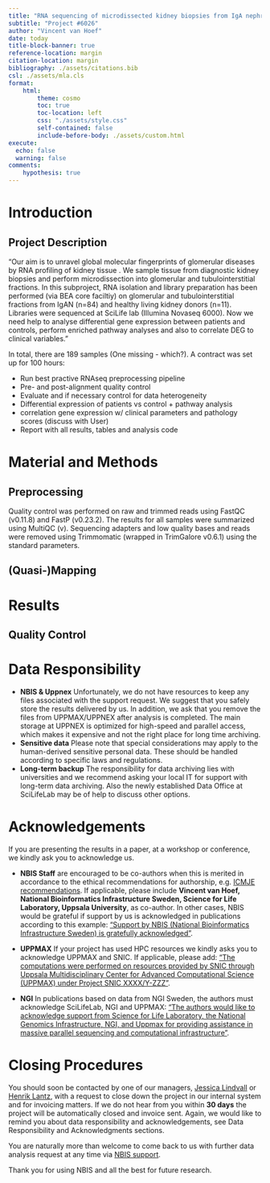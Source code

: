 ```yaml
---
title: "RNA sequencing of microdissected kidney biopsies from IgA nephropathy patients"
subtitle: "Project #6026"
author: "Vincent van Hoef"
date: today
title-block-banner: true
reference-location: margin
citation-location: margin
bibliography: ./assets/citations.bib
csl: ./assets/mla.cls
format:
    html:
        theme: cosmo
        toc: true
        toc-location: left
        css: "./assets/style.css"
        self-contained: false
        include-before-body: ./assets/custom.html
execute: 
  echo: false
  warning: false
comments: 
    hypothesis: true
---
```


# Introduction

::: {.callout-note}
## Project Description
"Our aim is to unravel global molecular fingerprints of glomerular diseases by RNA profiling of kidney tissue . We sample tissue from diagnostic kidney biopsies and perform microdissection into glomerular and tubulointerstitial fractions. In this subproject, RNA isolation and library preparation has been performed (via BEA core faciltiy) on glomerular and tubulointerstitial fractions from IgAN (n=84) and healthy living kidney donors (n=11). Libraries were sequenced at SciLife lab (Illumina Novaseq 6000). Now we need help to analyse differential gene expression between patients and controls, perform enriched pathway analyses and also to correlate DEG to clinical variables."
:::

In total, there are 189 samples (One missing - which?). A contract was set up for 100 hours:

* Run best practive RNAseq preprocessing pipeline
* Pre- and post-alignment quality control
* Evaluate and if necessary control for data heterogeneity
* Differential expression of patients vs control + pathway analysis
* correlation gene expression w/ clinical parameters and pathology scores (discuss with User)
* Report with all results, tables and analysis code

# Material and Methods

## Preprocessing

Quality control was performed on raw and trimmed reads using FastQC (v0.11.8) and FastP (v0.23.2). The results for all samples were summarized using MultiQC (v). Sequencing adapters and low quality bases and reads were removed using Trimmomatic (wrapped in TrimGalore v0.6.1) using the standard parameters.

## (Quasi-)Mapping

# Results

## Quality Control

# Data Responsibility

- **NBIS & Uppnex** Unfortunately, we do not have resources to keep any files associated with the support request. We suggest that you safely store the results delivered by us. In addition, we ask that you remove the files from UPPMAX/UPPNEX after analysis is completed. The main storage at UPPNEX is optimized for high-speed and parallel access, which makes it expensive and not the right place for long time archiving.
- **Sensitive data** Please note that special considerations may apply to the human-derived sensitive personal data. These should be handled according to specific laws and regulations.
- **Long-term backup** The responsibility for data archiving lies with universities and we recommend asking your local IT for support with long-term data archiving. Also the newly established Data Office at SciLifeLab may be of help to discuss other options.

# Acknowledgements

If you are presenting the results in a paper, at a workshop or conference, we kindly ask you to acknowledge us.

- **NBIS Staff** are encouraged to be co-authors when this is merited in accordance to the ethical recommendations for authorship, e.g. [ICMJE recommendations](http://www.icmje.org/recommendations/browse/roles-and-responsibilities/defining-the-role-of-authors-and-contributors.html). If applicable, please include **Vincent van Hoef, National Bioinformatics Infrastructure Sweden, Science for Life Laboratory, Uppsala University**, as co-author. In other cases, NBIS would be grateful if support by us is acknowledged in publications according to this example: ["Support by NBIS (National Bioinformatics Infrastructure Sweden) is gratefully acknowledged"](https://www.nbis.se/resources/support.html).

- **UPPMAX** If your project has used HPC resources we kindly asks you to acknowledge UPPMAX and SNIC. If applicable, please add: ["The computations were performed on resources provided by SNIC through Uppsala Multidisciplinary Center for Advanced Computational Science (UPPMAX) under Project SNIC XXXX/Y-ZZZ"](https://www.uppmax.uu.se/support/faq/general-miscellaneous-faq/acknowledging-uppmax--snic--and-uppnex/).

- **NGI** In publications based on data from NGI Sweden, the authors must acknowledge SciLifeLab, NGI and UPPMAX: ["The authors would like to acknowledge support from Science for Life Laboratory, the National Genomics Infrastructure, NGI, and Uppmax for providing assistance in massive parallel sequencing and computational infrastructure"](https://ngisweden.scilifelab.se/info/faq#how-do-i-acknowledge-ngi-in-my-publication).

# Closing Procedures

You should soon be contacted by one of our managers, [Jessica Lindvall](jessica.lindvall@nbis.se) or [Henrik Lantz](henrik.lantz@nbis.se), with a request to close down the project in our internal system and for invoicing matters. If we do not hear from you within **30 days** the project will be automatically closed and invoice sent. Again, we would like to remind you about data responsibility and acknowledgements, see Data Responsibility and Acknowledgments sections.

You are naturally more than welcome to come back to us with further data analysis request at any time via [NBIS support](http://nbis.se/support/support.html).

Thank you for using NBIS and all the best for future research.